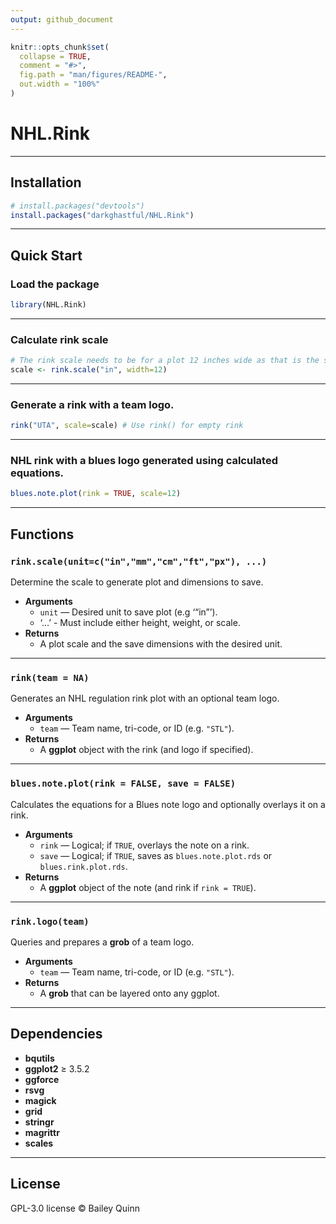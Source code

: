 ```yaml
---
output: github_document
---
```


```r
knitr::opts_chunk$set(
  collapse = TRUE,
  comment = "#>",
  fig.path = "man/figures/README-",
  out.width = "100%"
)
```


# **NHL.Rink**

---

## **Installation**

<!-- From CRAN (when published) -->
<!-- install.packages("NHL.Rink") -->

```r
# install.packages("devtools")      
install.packages("darkghastful/NHL.Rink")
```

---

## **Quick Start**

### **Load the package**

```r
library(NHL.Rink)
```

---

### **Calculate rink scale**

```r
# The rink scale needs to be for a plot 12 inches wide as that is the size of the markdown plot
scale <- rink.scale("in", width=12)  
```

---

<!-- ### **Choose a team** -->

<!-- ```{r} -->
<!-- NHL.teams()[c(26, 22, 31),]  # Use NHL.teams() for full list -->
<!-- ``` -->

<!-- --- -->


### **Generate a rink with a team logo.**

```r
rink("UTA", scale=scale) # Use rink() for empty rink
```

---

### **NHL rink with a blues logo generated using calculated equations.**

```r
blues.note.plot(rink = TRUE, scale=12)
```

---

## **Functions**

### `rink.scale(unit=c("in","mm","cm","ft","px"), ...)`

Determine the scale to generate plot and dimensions to save.

- **Arguments**  
  - `unit` — Desired unit to save plot (e.g '"in"').
  - '...' - Must include either height, weight, or scale.
- **Returns**  
  - A plot scale and the save dimensions with the desired unit.

---

### `rink(team = NA)`

Generates an NHL regulation rink plot with an optional team logo.

- **Arguments**  
  - `team` — Team name, tri-code, or ID (e.g. `"STL"`).  
- **Returns**  
  - A **ggplot** object with the rink (and logo if specified).

---

### `blues.note.plot(rink = FALSE, save = FALSE)`

Calculates the equations for a Blues note logo and optionally overlays it on a rink.

- **Arguments**  
  - `rink` — Logical; if `TRUE`, overlays the note on a rink.  
  - `save` — Logical; if `TRUE`, saves as `blues.note.plot.rds` or `blues.rink.plot.rds`.  
- **Returns**  
  - A **ggplot** object of the note (and rink if `rink = TRUE`).

---

### `rink.logo(team)`

Queries and prepares a **grob** of a team logo.

- **Arguments**  
  - `team` — Team name, tri-code, or ID (e.g. `"STL"`).  
- **Returns**  
  - A **grob** that can be layered onto any ggplot.

---

## **Dependencies**

- **bqutils**  
- **ggplot2** ≥ 3.5.2  
- **ggforce**  
- **rsvg**  
- **magick**  
- **grid**  
- **stringr**  
- **magrittr**  
- **scales**

---

## **License**

GPL-3.0 license © Bailey Quinn
